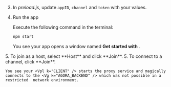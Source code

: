 <PlatformWrapper platform="electron">

3. In _preload.js_, update `appID`, `channel` and `token` with your values.

4. Run the app

    Execute the following command in the terminal:

    ```bash
    npm start
    ```
    You see your app opens a window named **Get started with <Vpd k="PRODUCT" />**.

<ProductWrapper product="interactive-live-streaming">
5. To join as a host, select **Host** and click **Join**.

</ProductWrapper>

<ProductWrapper notAllowed="interactive-live-streaming">
5. To connect to a channel, click **Join**.
</ProductWrapper>

    You see your <Vpl k="CLIENT" /> starts the proxy service and magically connects to the <Vg k="AGORA_BACKEND" /> which was not possible in a restricted  network environment. 

</PlatformWrapper>
